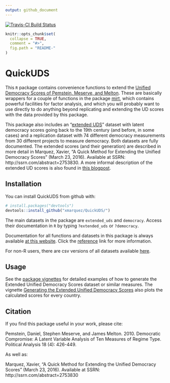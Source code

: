 ```yaml
---
output: github_document
---
```


<!-- README.md is generated from README.Rmd. Please edit that file -->

[![Travis-CI Build Status](https://travis-ci.org/xmarquez/QuickUDS.svg?branch=master)](https://travis-ci.org/xmarquez/QuickUDS)

```r
knitr::opts_chunk$set(
  collapse = TRUE,
  comment = "#>",
  fig.path = "README-"
)
```

# QuickUDS

This ```R``` package contains convenience functions to extend the [Unified Democracy Scores of Pemstein, Meserve, and Melton](http://www.unified-democracy-scores.org/). These are basically wrappers for a couple of functions in the package [mirt](https://cran.r-project.org/web/packages/mirt/), which contains powerful facilities for factor analysis, and which you will probably want to use directly to do anything beyond replicating and extending the UD scores with the data provided by this package. 

This package also includes an "[extended UDS](reference/extended_uds.html)" dataset with latent democracy scores going back to the 19th century (and before, in some cases) and a replication dataset with 74 different democracy measurements from 30 different projects to measure democracy. Both datasets are fully documented. The extended scores (and their generation) are described in more detail in Marquez, Xavier, "A Quick Method for Extending the Unified Democracy Scores" (March 23, 2016). Available at SSRN: http://ssrn.com/abstract=2753830. A more informal description of the extended UD scores is also found in [this blogpost](http://abandonedfootnotes.blogspot.co.nz/2016/03/artisanal-democracy-data-quick-and-easy.html).

## Installation

You can install QuickUDS from github with:

```r
# install.packages("devtools")
devtools::install_github("xmarquez/QuickUDS/")
```

The main datasets in the package are ```extended_uds``` and ```democracy```. Access their documentation in ```R``` by typing `?extended_uds` or `?democracy`.

Documentation for all functions and datasets in this package is always available [at this website](reference/index.html). Click the [reference](reference/index.html) link for more information.

For non-R users, there are csv versions of all datasets available [here](https://github.com/xmarquez/QuickUDS/tree/master/csvs-and-pdfs).

## Usage

See the [package vignettes](articles/index.html) for detailed examples of how to generate the Extended Unified Democracy Scores dataset or similar measures. The vignette [Generating the Extended Unified Democracy Scores](articles/Generating_the_extended_UDS.html) also plots the calculated scores for every country. 

## Citation

If you find this package useful in your work, please cite:

Pemstein, Daniel, Stephen Meserve, and James Melton. 2010. Democratic Compromise: A Latent Variable Analysis of Ten Measures of Regime Type. Political Analysis 18 (4): 426-449.

As well as:

Marquez, Xavier, "A Quick Method for Extending the Unified Democracy Scores" (March 23, 2016). Available at SSRN: http://ssrn.com/abstract=2753830
